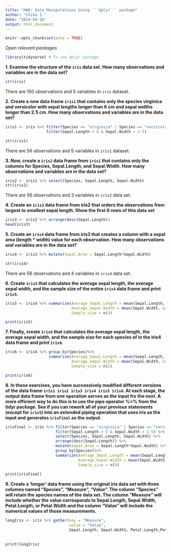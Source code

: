 ```yaml
---
title: "HW8: Data Manipulations Using ```dplyr``` package"
author: "Chika I."
date: "2024-04-16"
output: html_document
---
```


```r
knitr::opts_chunk$set(echo = TRUE)
```

*Open relevant packages*
```r

library(tidyverse) # To use dplyr package

```


**1.    Examine the structure of the ```iris``` data set. How many observations and variables are in the data set?**

```r
str(iris)
```
  
There are 150 observations and 5 variables in ```iris``` dataset.



**2.    Create a new data frame ```iris1``` that contains only the species virginica and versicolor with sepal lengths longer than 6 cm and sepal widths longer than 2.5 cm. How many observations and variables are in the data set?**

```r
iris1 <- iris %>% filter(Species == "virginica" | Species == "versicolor") %>%
                  filter(Sepal.Length > 6 & Sepal.Width > 2.5)

str(iris1)
```

There are 56 observations and 5 variables in ```iris1``` dataset.



**3.    Now, create a ```iris2``` data frame from ```iris1``` that contains only the columns for Species, Sepal.Length, and Sepal.Width. How many observations and variables are in the data set?**

```r
iris2 <- iris1 %>% select(Species, Sepal.Length, Sepal.Width)
str(iris2)
```
There are 56 observations and 3 variables in ```iris2``` data set.

**4.    Create an ```iris3``` data frame from iris2 that orders the observations from largest to smallest sepal length. Show the first 6 rows of this data set**

```r
iris3 <- iris2 %>% arrange(desc(Sepal.Length))
head(iris3)
```

**5.    Create an ```iris4``` data frame from iris3 that creates a column with a sepal area (length * width) value for each observation. How many observations and variables are in the data set?**

```r
iris4 <- iris3 %>% mutate(Sepal.Area = Sepal.Length*Sepal.Width)

str(iris4)
```

There are 56 observations and 4 variables in ```iris4``` data set.


**6.    Create ```iris5``` that calculates the average sepal length, the average sepal width, and the sample size of the entire ```iris4``` data frame and print ```iris5```.**

```r
iris5 <- iris4 %>% summarize(Average_Sepal.Length = mean(Sepal.Length, na.rm = T),
                             Average_Sepal.Width = mean(Sepal.Width, na.rm = T),
                             Sample_size = n())

print(iris5)
```

**7.    Finally, create ```iris6``` that calculates the average sepal length, the average sepal width, and the sample size for each species of in the iris4 data frame and print ```iris6```.**

```r
iris6 <- iris4 %>% group_by(Species)%>%
                   summarize(Average_Sepal.Length = mean(Sepal.Length, na.rm = T),
                             Average_Sepal.Width = mean(Sepal.Width, na.rm = T),
                             Sample_size = n())

print(iris6)
```


**8.    In these exercises, you have successively modified different versions of the data frame ```iris1 iris2 iris3 iris4 iris5 iris6```. At each stage, the output data frame from one operation serves as the input fro the next. A more efficient way to do this is to use the pipe operator %>% from the tidyr package. See if you can rework all of your previous statements (except for ```iris5```) into an extended piping operation that uses iris as the input and generates ```irisFinal``` as the output.**

```r
irisFinal <- iris %>% filter(Species == "virginica" | Species == "versicolor") %>%
                      filter(Sepal.Length > 6 & Sepal.Width > 2.5) %>%
                      select(Species, Sepal.Length, Sepal.Width) %>%
                      arrange(desc(Sepal.Length)) %>%
                      mutate(Sepal.Area = Sepal.Length*Sepal.Width) %>%
                      group_by(Species)%>%
                      summarize(Average_Sepal.Length = mean(Sepal.Length, na.rm = T),
                                Average_Sepal.Width = mean(Sepal.Width, na.rm = T),
                                Sample_size = n())
  
print(irisFinal)
```


**9.    Create a ‘longer’ data frame using the original iris data set with three columns named “Species”, “Measure”, “Value”. The column “Species” will retain the species names of the data set. The column “Measure” will include whether the value corresponds to Sepal.Length, Sepal.Width, Petal.Length, or Petal.Width and the column “Value” will include the numerical values of those measurements.**

```r
longIris <- iris %>% gather(key = "Measure",
                            value = "Value",
                            Sepal.Length, Sepal.Width, Petal.Length,Petal.Width)
  
  
print(longIris)
```